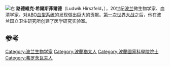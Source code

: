 [[File:Ludwik_Hirszfeld1.jpg|右]]
'''路德維克·希爾斯菲爾德'''（Ludwik Hirszfeld，{{bd|1884年|8月5日|1954年|3月7日|H}}），20世纪[[波兰|波兰]]微生物学家、血清学家。对[[ABO血型系统|ABO血型系统]]的发现做出巨大的贡献。[[第一次世界大战|第一次世界大战]]之后，他在波兰国立卫生研究所创建了医学研究实验室。

== 参考 ==
{{reflist}}

{{Authority control}}

[[Category:波兰生物学家|Category:波兰生物学家]]
[[Category:波蘭猶太人|Category:波蘭猶太人]]
[[Category:波蘭國家科學院院士|Category:波蘭國家科學院院士]]
[[Category:弗罗茨瓦夫人|Category:弗罗茨瓦夫人]]